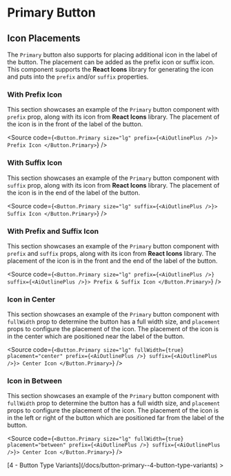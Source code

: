 

<Meta of={ComponentStories} />

# Primary Button

## Icon Placements

The `Primary` button also supports for placing additional icon in the label of the button. The placement can be added as the prefix icon or suffix icon. This component supports the **React Icons** library for generating the icon and puts into the `prefix` and/or `suffix` properties.

### With Prefix Icon

This section showcases an example of the `Primary` button component with `prefix` prop, along with its icon from **React Icons** library. The placement of the icon is in the front of the label of the button.

<Canvas of={ComponentStories.WithPrefixIcon} />

<Source
  code={`
<Button.Primary size="lg" prefix={<AiOutlinePlus />}>
  Prefix Icon
</Button.Primary>
`}
/>

### With Suffix Icon

This section showcases an example of the `Primary` button component with `suffix` prop, along with its icon from **React Icons** library. The placement of the icon is in the end of the label of the button.

<Canvas of={ComponentStories.WithSuffixIcon} />

<Source
  code={`
<Button.Primary size="lg" suffix={<AiOutlinePlus />}>
  Suffix Icon
</Button.Primary>
`}
/>

### With Prefix and Suffix Icon

This section showcases an example of the `Primary` button component with `prefix` and `suffix` props, along with its icon from **React Icons** library. The placement of the icon is in the front and the end of the label of the button.

<Canvas of={ComponentStories.WithPrefixAndSuffixIcon} />

<Source
  code={`
<Button.Primary size="lg" prefix={<AiOutlinePlus />} suffix={<AiOutlinePlus />}>
  Prefix & Suffix Icon
</Button.Primary>
`}
/>

### Icon in Center

This section showcases an example of the `Primary` button component with `fullWidth` prop to determine the button has a full width size, and `placement` props to configure the placement of the icon. The placement of the icon is in the center which are positioned near the label of the button.

<Canvas of={ComponentStories.IconInCenter} />

<Source
  code={`
<Button.Primary size="lg" fullWidth={true} placement="center" prefix={<AiOutlinePlus />} suffix={<AiOutlinePlus />}>
  Center Icon
</Button.Primary>
`}
/>

### Icon in Between

This section showcases an example of the `Primary` button component with `fullWidth` prop to determine the button has a full width size, and `placement` props to configure the placement of the icon. The placement of the icon is in the left or right of the button which are positioned far from the label of the button.

<Canvas of={ComponentStories.IconInBetween} />

<Source
  code={`
<Button.Primary size="lg" fullWidth={true} placement="between" prefix={<AiOutlinePlus />} suffix={<AiOutlinePlus />}>
  Center Icon
</Button.Primary>
`}
/>

<div style={{ textAlign: "right" }}>
  [4 - Button Type Variants](/docs/button-primary--4-button-type-variants) >
</div>
